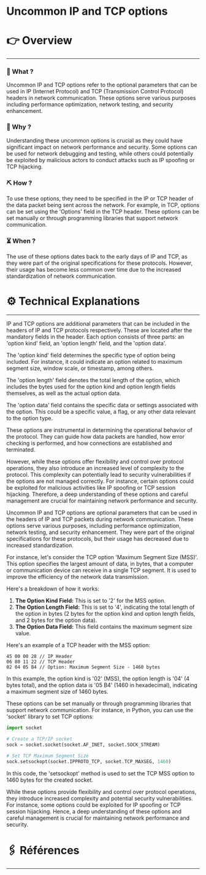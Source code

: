 # Uncommon IP and TCP options


# 👉 Overview

---

### 👀 What ?

Uncommon IP and TCP options refer to the optional parameters that can be used in IP (Internet Protocol) and TCP (Transmission Control Protocol) headers in network communication. These options serve various purposes including performance optimization, network testing, and security enhancement.


### 🧐 Why ?

Understanding these uncommon options is crucial as they could have significant impact on network performance and security. Some options can be used for network debugging and testing, while others could potentially be exploited by malicious actors to conduct attacks such as IP spoofing or TCP hijacking.


### ⛏️ How ?

To use these options, they need to be specified in the IP or TCP header of the data packet being sent across the network. For example, in TCP, options can be set using the 'Options' field in the TCP header. These options can be set manually or through programming libraries that support network communication.


### ⏳ When ?

The use of these options dates back to the early days of IP and TCP, as they were part of the original specifications for these protocols. However, their usage has become less common over time due to the increased standardization of network communication.


# ⚙️ Technical Explanations

---

IP and TCP options are additional parameters that can be included in the headers of IP and TCP protocols respectively. These are located after the mandatory fields in the header. Each option consists of three parts: an 'option kind' field, an 'option length' field, and the 'option data'.

The 'option kind' field determines the specific type of option being included. For instance, it could indicate an option related to maximum segment size, window scale, or timestamp, among others.

The 'option length' field denotes the total length of the option, which includes the bytes used for the option kind and option length fields themselves, as well as the actual option data.

The 'option data' field contains the specific data or settings associated with the option. This could be a specific value, a flag, or any other data relevant to the option type.

These options are instrumental in determining the operational behavior of the protocol. They can guide how data packets are handled, how error checking is performed, and how connections are established and terminated.

However, while these options offer flexibility and control over protocol operations, they also introduce an increased level of complexity to the protocol. This complexity can potentially lead to security vulnerabilities if the options are not managed correctly. For instance, certain options could be exploited for malicious activities like IP spoofing or TCP session hijacking. Therefore, a deep understanding of these options and careful management are crucial for maintaining network performance and security.

Uncommon IP and TCP options are optional parameters that can be used in the headers of IP and TCP packets during network communication. These options serve various purposes, including performance optimization, network testing, and security enhancement. They were part of the original specifications for these protocols, but their usage has decreased due to increased standardization.

For instance, let's consider the TCP option 'Maximum Segment Size (MSS)'. This option specifies the largest amount of data, in bytes, that a computer or communication device can receive in a single TCP segment. It is used to improve the efficiency of the network data transmission.

Here's a breakdown of how it works:

1. **The Option Kind Field:** This is set to '2' for the MSS option.
2. **The Option Length Field:** This is set to '4', indicating the total length of the option in bytes (2 bytes for the option kind and option length fields, and 2 bytes for the option data).
3. **The Option Data Field:** This field contains the maximum segment size value.

Here's an example of a TCP header with the MSS option:

```
45 00 00 28	// IP Header
06 80 11 22	// TCP Header
02 04 05 B4	// Option: Maximum Segment Size - 1460 bytes

```

In this example, the option kind is '02' (MSS), the option length is '04' (4 bytes total), and the option data is '05 B4' (1460 in hexadecimal), indicating a maximum segment size of 1460 bytes.

These options can be set manually or through programming libraries that support network communication. For instance, in Python, you can use the 'socket' library to set TCP options:

```python
import socket

# Create a TCP/IP socket
sock = socket.socket(socket.AF_INET, socket.SOCK_STREAM)

# Set TCP Maximum Segment Size
sock.setsockopt(socket.IPPROTO_TCP, socket.TCP_MAXSEG, 1460)

```

In this code, the 'setsockopt' method is used to set the TCP MSS option to 1460 bytes for the created socket.

While these options provide flexibility and control over protocol operations, they introduce increased complexity and potential security vulnerabilities. For instance, some options could be exploited for IP spoofing or TCP session hijacking. Hence, a deep understanding of these options and careful management is crucial for maintaining network performance and security.

# 🖇️ Références

---